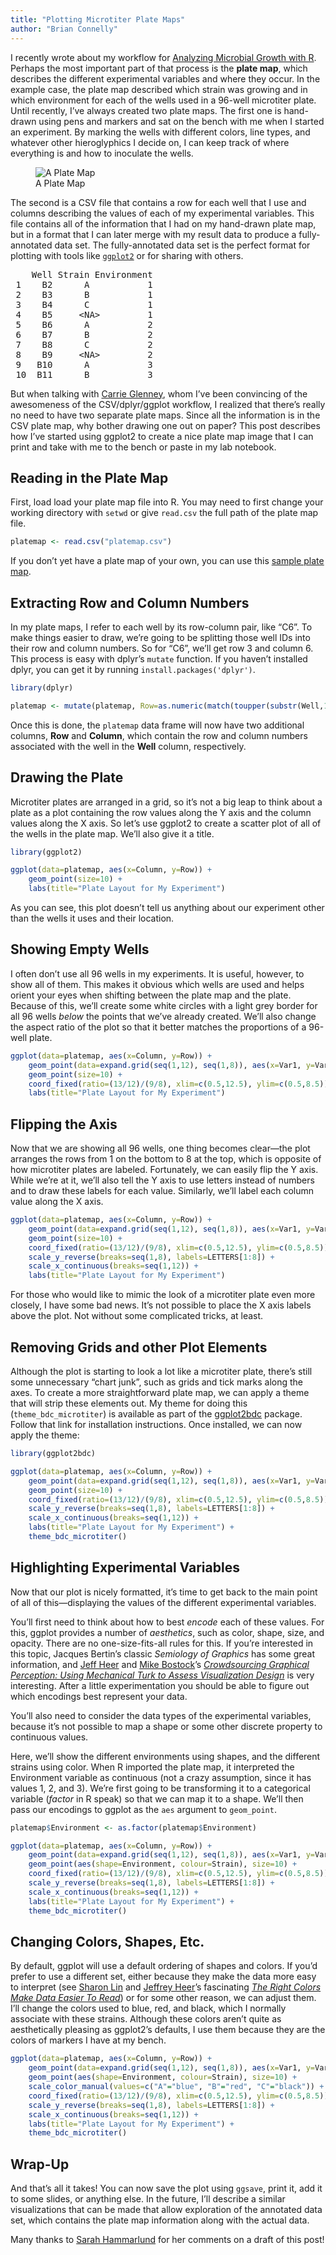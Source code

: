```yaml
---
title: "Plotting Microtiter Plate Maps"
author: "Brian Connelly"
---
```


<!--
%\VignetteEngine{knitr::knitr}
%\VignetteIndexEntry{Plotting Microtiter Plate Maps}
-->

I recently wrote about my workflow for [Analyzing Microbial Growth with
R](http://bconnelly.net/2014/04/analyzing-microbial-growth-with-r/). Perhaps
the most important part of that process is the **plate map**, which describes
the different experimental variables and where they occur. In the example case,
the plate map described which strain was growing and in which environment for
each of the wells used in a 96-well microtiter plate. Until recently, I've
always created two plate maps. The first one is hand-drawn using pens and
markers and sat on the bench with me when I started an experiment. By marking
the wells with different colors, line types, and whatever other hieroglyphics I
decide on, I can keep track of where everything is and how to inoculate the
wells.

![A Plate Map](figure/platemap.jpg)

The second is a CSV file that contains a row for each well that I use and
columns describing the values of each of my experimental variables. This file
contains all of the information that I had on my hand-drawn plate map, but in a
format that I can later merge with my result data to produce a fully-annotated
data set. The fully-annotated data set is the perfect format for plotting with
tools like [`ggplot2`](http://ggplot2.org/) or for sharing with others.

<pre>
    Well Strain Environment
 1    B2      A           1
 2    B3      B           1
 3    B4      C           1
 4    B5     &lt;NA&gt;         1
 5    B6      A           2
 6    B7      B           2
 7    B8      C           2
 8    B9     &lt;NA&gt;         2
 9   B10      A           3
 10  B11      B           3
</pre>

But when talking with [Carrie
Glenney](http://kerrlab.org/Public/CarrieGlenney), whom I've been convincing of
the awesomeness of the CSV/dplyr/ggplot workflow, I realized that there's
really no need to have two separate plate maps. Since all the information is in
the CSV plate map, why bother drawing one out on paper? This post describes how
I've started using ggplot2 to create a nice plate map image that I can print and
take with me to the bench or paste in my lab notebook.


## Reading in the Plate Map

First, load load your plate map file into R. You may need to first change your
working directory with `setwd` or give `read.csv` the full path of the plate
map file.

```r
platemap <- read.csv("platemap.csv")
```

If you don't yet have a plate map of your own, you can use this [sample plate
map](http://bconnelly.net/wp-content/uploads/2014/04/platemap.csv).


## Extracting Row and Column Numbers

In my plate maps, I refer to each well by its row-column pair, like "C6". To
make things easier to draw, we're going to be splitting those well IDs into
their row and column numbers. So for "C6", we'll get row 3 and column 6. This
process is easy with dplyr's `mutate` function. If you haven't installed dplyr,
you can get it by running `install.packages('dplyr')`.

```r
library(dplyr)

platemap <- mutate(platemap, Row=as.numeric(match(toupper(substr(Well,1,1)), LETTERS)), Column=as.numeric(substr(Well,2,5)))
```

Once this is done, the `platemap` data frame will now have two additional
columns, **Row** and **Column**, which contain the row and column numbers
associated with the well in the **Well** column, respectively.

## Drawing the Plate

Microtiter plates are arranged in a grid, so it's not a big leap to think about
a plate as a plot containing the row values along the Y axis and the column
values along the X axis. So let's use ggplot2 to create a scatter plot of all
of the wells in the plate map. We'll also give it a title.

```r
library(ggplot2)

ggplot(data=platemap, aes(x=Column, y=Row)) +
    geom_point(size=10) +
    labs(title="Plate Layout for My Experiment")
```

As you can see, this plot doesn't tell us anything about our experiment other
than the wells it uses and their location.


## Showing Empty Wells

I often don't use all 96 wells in my experiments. It is useful, however, to
show all of them. This makes it obvious which wells are used and helps orient
your eyes when shifting between the plate map and the plate.  Because of this,
we'll create some white circles with a light grey border for all 96 wells
*below* the points that we've already created. We'll also change the aspect
ratio of the plot so that it better matches the proportions of a 96-well plate.

```r
ggplot(data=platemap, aes(x=Column, y=Row)) +
    geom_point(data=expand.grid(seq(1,12), seq(1,8)), aes(x=Var1, y=Var2), color='grey90', fill='white', shape=21, size=6) +
    geom_point(size=10) +
    coord_fixed(ratio=(13/12)/(9/8), xlim=c(0.5,12.5), ylim=c(0.5,8.5)) +
    labs(title="Plate Layout for My Experiment")
```


## Flipping the Axis

Now that we are showing all 96 wells, one thing becomes clear---the plot
arranges the rows from 1 on the bottom to 8 at the top, which is opposite of
how microtiter plates are labeled. Fortunately, we can easily flip the Y axis.
While we're at it, we'll also tell the Y axis to use letters instead of numbers
and to draw these labels for each value. Similarly, we'll label each column
value along the X axis.

```r
ggplot(data=platemap, aes(x=Column, y=Row)) +
    geom_point(data=expand.grid(seq(1,12), seq(1,8)), aes(x=Var1, y=Var2), color='grey90', fill='white', shape=21, size=6) +
    geom_point(size=10) +
    coord_fixed(ratio=(13/12)/(9/8), xlim=c(0.5,12.5), ylim=c(0.5,8.5)) +
    scale_y_reverse(breaks=seq(1,8), labels=LETTERS[1:8]) +
    scale_x_continuous(breaks=seq(1,12)) +
    labs(title="Plate Layout for My Experiment")
```

For those who would like to mimic the look of a microtiter plate even more
closely, I have some bad news. It's not possible to place the X axis labels
above the plot. Not without some complicated tricks, at least.


## Removing Grids and other Plot Elements

Although the plot is starting to look a lot like a microtiter plate, there's
still some unnecessary "chart junk", such as grids and tick marks along the
axes. To create a more straightforward plate map, we can apply a theme that
will strip these elements out. My theme for doing this (`theme_bdc_microtiter`)
is available as part of the
[ggplot2bdc](https://github.com/briandconnelly/ggplot2bdc) package. Follow that
link for installation instructions. Once installed, we can now apply the theme:

```r
library(ggplot2bdc)

ggplot(data=platemap, aes(x=Column, y=Row)) +
    geom_point(data=expand.grid(seq(1,12), seq(1,8)), aes(x=Var1, y=Var2), color='grey90', fill='white', shape=21, size=6) +
    geom_point(size=10) +
    coord_fixed(ratio=(13/12)/(9/8), xlim=c(0.5,12.5), ylim=c(0.5,8.5)) +
    scale_y_reverse(breaks=seq(1,8), labels=LETTERS[1:8]) +
    scale_x_continuous(breaks=seq(1,12)) +
    labs(title="Plate Layout for My Experiment") +
    theme_bdc_microtiter()
```


## Highlighting Experimental Variables

Now that our plot is nicely formatted, it's time to get back to the main point
of all of this---displaying the values of the different experimental variables.

You'll first need to think about how to best *encode* each of these values. For
this, ggplot provides a number of *aesthetics*, such as color, shape, size, and
opacity.  There are no one-size-fits-all rules for this. If you're interested in
this topic, Jacques Bertin's classic *Semiology of Graphics* has some great
information, and [Jeff Heer](http://homes.cs.washington.edu/~jheer/) and [Mike
Bostock](http://bost.ocks.org/mike/)'s [*Crowdsourcing Graphical Perception: Using Mechanical Turk to Assess Visualization Design*](http://idl.cs.washington.edu/papers/crowdsourcing-graphical-perception/) is very interesting. After a
little experimentation you should be able to figure out which encodings best
represent your data.

You'll also need to consider the data types of the experimental variables,
because it's not possible to map a shape or some other discrete property to
continuous values.

Here, we'll show the different environments using shapes, and the different
strains using color. When R imported the plate map, it interpreted the
Environment variable as continuous (not a crazy assumption, since it has values
1, 2, and 3). We're first going to be transforming it to a categorical variable
(*factor* in R speak) so that we can map it to a shape. We'll then pass our
encodings to ggplot as the `aes` argument to `geom_point`.

```r
platemap$Environment <- as.factor(platemap$Environment)

ggplot(data=platemap, aes(x=Column, y=Row)) +
    geom_point(data=expand.grid(seq(1,12), seq(1,8)), aes(x=Var1, y=Var2), color='grey90', fill='white', shape=21, size=6) +
    geom_point(aes(shape=Environment, colour=Strain), size=10) +
    coord_fixed(ratio=(13/12)/(9/8), xlim=c(0.5,12.5), ylim=c(0.5,8.5)) +
    scale_y_reverse(breaks=seq(1,8), labels=LETTERS[1:8]) +
    scale_x_continuous(breaks=seq(1,12)) +
    labs(title="Plate Layout for My Experiment") +
    theme_bdc_microtiter()
```


## Changing Colors, Shapes, Etc.

By default, ggplot will use a default ordering of shapes and colors. If you'd
prefer to use a different set, either because they make the data more easy to
interpret (see [Sharon Lin](http://graphics.stanford.edu/~sharonl/) and
[Jeffrey Heer](http://homes.cs.washington.edu/~jheer/)'s fascinating [*The
Right Colors Make Data Easier To
Read*](http://blogs.hbr.org/2014/04/the-right-colors-make-data-easier-to-read/))
or for some other reason, we can adjust them. I'll change the colors used to
blue, red, and black, which I normally associate with these strains.  Although
these colors aren't quite as aesthetically pleasing as ggplot2's defaults, I
use them because they are the colors of markers I have at my bench.

```r
ggplot(data=platemap, aes(x=Column, y=Row)) +
    geom_point(data=expand.grid(seq(1,12), seq(1,8)), aes(x=Var1, y=Var2), color='grey90', fill='white', shape=21, size=6) +
    geom_point(aes(shape=Environment, colour=Strain), size=10) +
    scale_color_manual(values=c("A"="blue", "B"="red", "C"="black")) +
    coord_fixed(ratio=(13/12)/(9/8), xlim=c(0.5,12.5), ylim=c(0.5,8.5)) +
    scale_y_reverse(breaks=seq(1,8), labels=LETTERS[1:8]) +
    scale_x_continuous(breaks=seq(1,12)) +
    labs(title="Plate Layout for My Experiment") +
    theme_bdc_microtiter()
```


## Wrap-Up

And that's all it takes! You can now save the plot using `ggsave`, print it,
add it to some slides, or anything else. In the future, I'll describe a similar
visualizations that can be made that allow exploration of the annotated data
set, which contains the plate map information along with the actual data.

Many thanks to [Sarah Hammarlund](http://kerrlab.org/Public/SarahHammarlund) for
her comments on a draft of this post!

